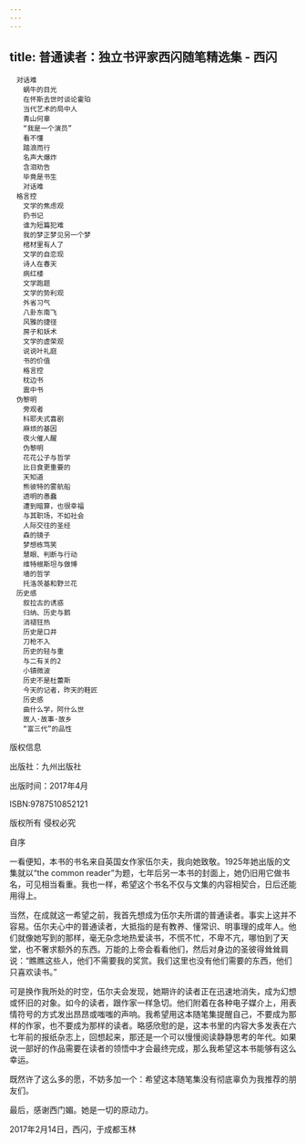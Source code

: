 ```yaml
---
---
---
```

title: 普通读者：独立书评家西闪随笔精选集 - 西闪
---


```
　对话难
　　蜗牛的目光
　　在怀斯去世时谈论霍珀
　　当代艺术的局中人
　　青山何辜
　　“我是一个演员”
　　看不懂
　　踏浪而行
　　名声大爆炸
　　含泪劝告
　　毕竟是书生
　　对话难
　格言控
　　文学的焦虑观
　　扔书记
　　谁为短篇犯难
　　我的梦正梦见另一个梦
　　棺材里有人了
　　文学的自恋现
　　诗人在春天
　　病红楼
　　文学跑题
　　文学的势利观
　　外省习气
　　八卦东南飞
　　风雅的捷径
　　房子和妖术
　　文学的虚荣观
　　说说叶礼庭
　　书的价值
　　格言控
　　枕边书
　　震中书
　伪黎明
　　旁观者
　　科耶夫式喜剧
　　麻烦的基因
　　夜火催人醒
　　伪黎明
　　花花公子与哲学
　　比日食更重要的
　　天知道
　　熊彼特的雾航船
　　透明的愚蠢
　　遭到暗算，也很幸福
　　与其职场，不如社会
　　人际交往的圣经
　　森的镜子
　　梦想栋笃笑
　　慧眼、判断与行动
　　维特根斯坦与做博
　　墙的哲学
　　托洛茨基和野兰花
　历史感
　　叙拉古的诱惑
　　归纳、历史与鹅
　　消褪狂热
　　历史是口井
　　刀枪不入
　　历史的轻与重
　　与二有关的2
　　小镇微波
　　历史不是杜蕾斯
　　今天的记者，昨天的鞋匠
　　历史感
　　曲什么学，阿什么世
　　故人·故事·故乡
　　“富三代”的品性
```

版权信息




出版社：九州出版社

出版时间：2017年4月

ISBN:9787510852121

版权所有 侵权必究







自序





一看便知，本书的书名来自英国女作家伍尔夫，我向她致敬。1925年她出版的文集就以“the common reader”为题，七年后另一本书的封面上，她仍旧用它做书名，可见相当看重。我也一样，希望这个书名不仅与文集的内容相契合，日后还能用得上。

当然，在成就这一希望之前，我首先想成为伍尔夫所谓的普通读者。事实上这并不容易。伍尔夫心中的普通读者，大抵指的是有教养、懂常识、明事理的成年人。他们就像她写到的那样，毫无杂念地热爱读书，不慌不忙，不卑不亢，哪怕到了天堂，也不奢求额外的东西。万能的上帝会看看他们，然后对身边的圣彼得耸耸肩说：“瞧瞧这些人，他们不需要我的奖赏。我们这里也没有他们需要的东西，他们只喜欢读书。”

可是换作我所处的时空，伍尔夫会发现，她期许的读者正在迅速地消失，成为幻想或怀旧的对象。如今的读者，跟作家一样急切。他们附着在各种电子媒介上，用表情符号的方式发出昂昂或嗤嗤的声响。我希望用这本随笔集提醒自己，不要成为那样的作家，也不要成为那样的读者。略感欣慰的是，这本书里的内容大多发表在六七年前的报纸杂志上，回想起来，那还是一个可以慢慢阅读静静思考的年代。如果说一部好的作品需要在读者的领悟中才会最终完成，那么我希望这本书能够有这么幸运。

既然许了这么多的愿，不妨多加一个：希望这本随笔集没有彻底辜负为我推荐的朋友们。

最后，感谢西门媚。她是一切的原动力。

2017年2月14日，西闪，于成都玉林